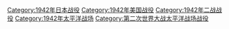 [[Category:1942年日本战役|Category:1942年日本战役]]
[[Category:1942年美国战役|Category:1942年美国战役]]
[[Category:1942年二战战役|Category:1942年二战战役]]
[[Category:1942年太平洋战场|Category:1942年太平洋战场]]
[[Category:第二次世界大战太平洋战场战役|Category:第二次世界大战太平洋战场战役]]